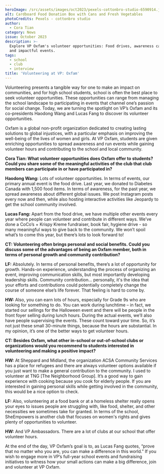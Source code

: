 ```yaml
---
heroImage: /src/assets/images/oct2023/pexels-cottonbro-studio-6590914.jpg
alt: Cardboard Food Donation Box with Cans and Fresh Vegetables
photoCredits: Pexels - cottonbro studio
author:
  - Cora Tian
category: News
issue: October 2023
description: >-
  Explore VP Oxfam's volunteer opportunities: Food drives, awareness campaigns,
  and impactful events.
tags:
  - school
  - club
  - interview
title: 'Volunteering at VP: Oxfam'
---
```


Volunteering presents a tangible way for one to make an impact on communities, and for high school students, school is often the best place to seek volunteer opportunities. These opportunities can range from managing the school landscape to participating in events that channel one’s passion for social change. Today, we are turning the spotlight on VP’s Oxfam and its co-presidents Haodong Wang and Lucas Fang to discover its volunteer opportunities.

Oxfam is a global non-profit organization dedicated to creating lasting solutions to global injustices, with a particular emphasis on improving the well-being of the lives of women and girls. At VP Oxfam, students are given enriching opportunities to spread awareness and run events while gaining volunteer hours and contributing to the school and local community.

**Cora Tian: What volunteer opportunities does Oxfam offer to students? Could you share some of the meaningful activities of the club that club members can participate in or have participated in?**

**Haodong Wang:** Lots of volunteer opportunities. In terms of events, our primary annual event is the food drive. Last year, we donated to Diabetes Canada with 1,500 food items. In terms of awareness, for the past year, we spread awareness about different global issues. We post Instagram posts every now and then, while also hosting interactive activities like Jeopardy to get the school community involved.

**Lucas Fang:** Apart from the food drive, we have multiple other events every year where people can volunteer and contribute in different ways. We’ve done a CoCo’s + Krispy Kreme fundraiser, book fair, hygiene drive - so many meaningful ways to give back to the community. We won’t spoil what’s to come this year, but there’s lots to look forward to!

**CT: Volunteering often brings personal and social benefits. Could you discuss some of the advantages of being an Oxfam member, both in terms of personal growth and community contribution?**

**LF:** Absolutely. In terms of personal benefits, there’s a lot of opportunity for growth. Hands-on experience, understanding the process of organizing an event, improving communication skills, but most importantly developing leadership skills. Community contribution… personally, it's the idea that your efforts and contributions could potentially completely change the course of someone else’s life forever. That feeling is hard to come by.

**HW:** Also, you can earn lots of hours, especially for Grade 9s who are looking for something to do. You can work during lunchtime – in fact, we started our sellings for the Halloween event and there will be people in the front foyer selling during lunch hours. During the actual events, we’ll also have people supervising the events. These count toward your time. So, it’s not just these small 30-minute things, because the hours are substantial. In my opinion, it’s one of the better ways to get volunteer hours.

**CT: Besides Oxfam, what other in-school or out-of-school clubs or organizations would you recommend to students interested in volunteering and making a positive impact?**

**HW:** At Sheppard and Midland, the organization ACSA Community Services has a place for refugees and there are always volunteer options available if you just want to make a general contribution to the community. I used to volunteer at TNG \[The Neighborhood Group]. It’s a good way to gain experience with cooking because you cook for elderly people. If you are interested in gaining personal skills while getting involved in the community, this would be a nice option to check.

**LF:** Also, volunteering at a food bank or at a homeless shelter really opens your eyes to issues people are struggling with, like food, shelter, and other necessities we sometimes take for granted. In terms of the school, SheEmpowers is another club that focuses on women's rights and gives plenty of opportunities to volunteer.

**HW:** And VP Ambassadors. There are a lot of clubs at our school that offer volunteer hours.

At the end of the day, VP Oxfam’s goal is to, as Lucas Fang quotes, “prove that no matter who you are, you can make a difference in this world.” If you wish to engage more in VP’s full-year school events and fundraising initiatives to witness how your small actions can make a big difference, join and volunteer at VP Oxfam.
